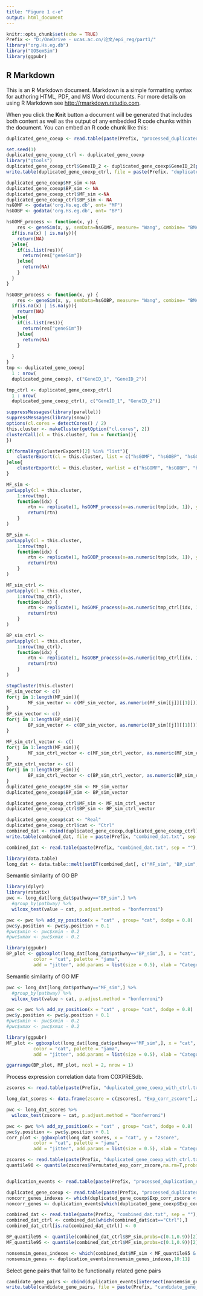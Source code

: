 ---
title: "Figure 1 c-e"
output: html_document
---

```{r setup, include=FALSE}
knitr::opts_chunk$set(echo = TRUE)
Prefix <- "D:/OneDrive - ucas.ac.cn/论文/epi_reg/part1/"
library("org.Hs.eg.db")
library("GOSemSim")
library(ggpubr)
```

## R Markdown

This is an R Markdown document. Markdown is a simple formatting syntax for authoring HTML, PDF, and MS Word documents. For more details on using R Markdown see <http://rmarkdown.rstudio.com>.

When you click the **Knit** button a document will be generated that includes both content as well as the output of any embedded R code chunks within the document. You can embed an R code chunk like this:

```{r cars}
duplicated_gene_coexp <- read.table(paste(Prefix, "processed_duplicated_gene_coexp.txt", sep = ""), header = TRUE, sep = "\t")

set.seed(1)
duplicated_gene_coexp_ctrl <- duplicated_gene_coexp
library("gtools")
duplicated_gene_coexp_ctrl$GeneID_2 <- duplicated_gene_coexp$GeneID_2[permute(1:nrow(duplicated_gene_coexp))]
write.table(duplicated_gene_coexp_ctrl, file = paste(Prefix, "duplicated_gene_coexp_ctrl.txt", sep = ""), sep = "\t", row.names = FALSE, col.names = TRUE, quote = FALSE)
```


```{r cars}
duplicated_gene_coexp$MF_sim <-NA
duplicated_gene_coexp$BP_sim <- NA
duplicated_gene_coexp_ctrl$MF_sim <-NA
duplicated_gene_coexp_ctrl$BP_sim <- NA
hsGOMF <- godata('org.Hs.eg.db', ont= "MF")
hsGOBP <- godata('org.Hs.eg.db', ont= "BP")

hsGOMF_process <- function(x, y) {
    res <- geneSim(x, y, semData=hsGOMF, measure= "Wang", combine= "BMA")
  if(is.na(x) | is.na(y)){
    return(NA)
  }else{
    if(is.list(res)){
      return(res["geneSim"])
    }else{
      return(NA)
    }
  }
}

hsGOBP_process <- function(x, y) {
    res <- geneSim(x, y, semData=hsGOBP, measure= "Wang", combine= "BMA")
  if(is.na(x) | is.na(y)){
    return(NA)
  }else{
    if(is.list(res)){
      return(res["geneSim"])
    }else{
      return(NA)
    }
    
  }
}
tmp <- duplicated_gene_coexp[
  1 : nrow(
  duplicated_gene_coexp), c("GeneID_1", "GeneID_2")]

tmp_ctrl <- duplicated_gene_coexp_ctrl[
  1 : nrow(
  duplicated_gene_coexp_ctrl), c("GeneID_1", "GeneID_2")]
```


```{r cars}
suppressMessages(library(parallel))
suppressMessages(library(snow))
options(cl.cores = detectCores() / 2)
this.cluster <- makeCluster(getOption("cl.cores", 2))
clusterCall(cl = this.cluster, fun = function(){
})

if(formalArgs(clusterExport)[2] %in% "list"){
    clusterExport(cl = this.cluster, list = c("hsGOMF", "hsGOBP", "hsGOMF_process", "hsGOBP_process", "tmp", "geneSim", "tmp_ctrl"))
}else{
    clusterExport(cl = this.cluster, varlist = c("hsGOMF", "hsGOBP", "hsGOMF_process", "hsGOBP_process", "tmp", "geneSim", "tmp_ctrl"))
}

MF_sim <- 
parLapply(cl = this.cluster,
    1:nrow(tmp),
    function(idx) {
        rtn <- replicate(1, hsGOMF_process(x=as.numeric(tmp[idx, 1]), y=as.numeric(tmp[idx, 2])), simplify = FALSE)
        return(rtn)
    }
)

BP_sim <- 
parLapply(cl = this.cluster,
    1:nrow(tmp),
    function(idx) {
        rtn <- replicate(1, hsGOBP_process(x=as.numeric(tmp[idx, 1]), y=as.numeric(tmp[idx, 2])), simplify = FALSE)
        return(rtn)
    }
)

MF_sim_ctrl <- 
parLapply(cl = this.cluster,
    1:nrow(tmp_ctrl),
    function(idx) {
        rtn <- replicate(1, hsGOMF_process(x=as.numeric(tmp_ctrl[idx, 1]), y=as.numeric(tmp_ctrl[idx, 2])), simplify = FALSE)
        return(rtn)
    }
)

BP_sim_ctrl <- 
parLapply(cl = this.cluster,
    1:nrow(tmp_ctrl),
    function(idx) {
        rtn <- replicate(1, hsGOBP_process(x=as.numeric(tmp_ctrl[idx, 1]), y=as.numeric(tmp_ctrl[idx, 2])), simplify = FALSE)
        return(rtn)
    }
)

stopCluster(this.cluster)
MF_sim_vector <- c()
for(j in 1:length(MF_sim)){
        MF_sim_vector <- c(MF_sim_vector, as.numeric(MF_sim[[j]][[1]]))
}
BP_sim_vector <- c()
for(j in 1:length(BP_sim)){
        BP_sim_vector <- c(BP_sim_vector, as.numeric(BP_sim[[j]][[1]]))
}

MF_sim_ctrl_vector <- c()
for(j in 1:length(MF_sim)){
        MF_sim_ctrl_vector <- c(MF_sim_ctrl_vector, as.numeric(MF_sim_ctrl[[j]][[1]]))
}
BP_sim_ctrl_vector <- c()
for(j in 1:length(BP_sim)){
        BP_sim_ctrl_vector <- c(BP_sim_ctrl_vector, as.numeric(BP_sim_ctrl[[j]][[1]]))
}
duplicated_gene_coexp$MF_sim <- MF_sim_vector
duplicated_gene_coexp$BP_sim <- BP_sim_vector

duplicated_gene_coexp_ctrl$MF_sim <- MF_sim_ctrl_vector
duplicated_gene_coexp_ctrl$BP_sim <- BP_sim_ctrl_vector

duplicated_gene_coexp$cat <- "Real"
duplicated_gene_coexp_ctrl$cat <- "Ctrl"
combined_dat <- rbind(duplicated_gene_coexp,duplicated_gene_coexp_ctrl)
write.table(combined_dat, file = paste(Prefix, "combined_dat.txt", sep = ""), sep = "\t", row.names = FALSE, col.names = TRUE, quote = FALSE)
```


```{r}
combined_dat <- read.table(paste(Prefix, "combined_dat.txt", sep = ""), header = TRUE, sep = "\t")
```


```{r}
library(data.table)
long_dat <- data.table::melt(setDT(combined_dat[, c("MF_sim", "BP_sim", "cat")]), id.vars = "cat", measure.vars= c("MF_sim", "BP_sim"), variable.name = "pathway", na.rm = TRUE)
```

Semantic similarity of GO BP
```{r}
library(dplyr)
library(rstatix)
pwc <- long_dat[long_dat$pathway=="BP_sim",] %>%
  #group_by(pathway) %>%
  wilcox_test(value ~ cat, p.adjust.method = "bonferroni")

pwc <- pwc %>% add_xy_position(x = "cat" , group= "cat", dodge = 0.8)
pwc$y.position <- pwc$y.position + 0.1
#pwc$xmin <- pwc$xmin - 0.2
#pwc$xmax <- pwc$xmax - 0.2

library(ggpubr)
BP_plot <- ggboxplot(long_dat[long_dat$pathway=="BP_sim",], x = "cat", y = "value",
          color = "cat", palette = "jama",
          add = "jitter", add.params = list(size = 0.5), xlab = "Category", ylab = "GO BP semantic similarity") + scale_x_discrete(labels = c("Coexp", "Permutated")) + stat_pvalue_manual(pwc, color = "black", label = "p", tip.length = 0.02)+ scale_y_continuous(expand = expansion(mult = c(0, 0.1))) + rremove("legend")
```

Semantic similarity of GO MF
```{r message=FALSE, warning=FALSE}
pwc <- long_dat[long_dat$pathway=="MF_sim",] %>%
  #group_by(pathway) %>%
  wilcox_test(value ~ cat, p.adjust.method = "bonferroni")

pwc <- pwc %>% add_xy_position(x = "cat" , group= "cat", dodge = 0.8)
pwc$y.position <- pwc$y.position + 0.1
#pwc$xmin <- pwc$xmin - 0.2
#pwc$xmax <- pwc$xmax - 0.2

library(ggpubr)
MF_plot <- ggboxplot(long_dat[long_dat$pathway=="MF_sim",], x = "cat", y = "value",
          color = "cat", palette = "jama",
          add = "jitter", add.params = list(size = 0.5), xlab = "Category", ylab = "GO MF semantic similarity") + scale_x_discrete(labels = c("Coexp", "Permutated")) + stat_pvalue_manual(pwc, color = "black", label = "p", tip.length = 0.02)+ scale_y_continuous(expand = expansion(mult = c(0, 0.1))) + rremove("legend")
```


```{r Boxplot_semantic_similarity, fig.height=3, fig.width=2.5, message=FALSE, warning=FALSE}
ggarrange(BP_plot, MF_plot, ncol = 2, nrow = 1)
```

Process expression correlation data from COXPRESdb.
```{r}
zscores <- read.table(paste(Prefix, "duplicated_gene_coexp_with_ctrl.txt", sep = ""), header = TRUE, sep = "\t")

long_dat_scores <- data.frame(zscore = c(zscores[, "Exp_corr_zscore"],zscores[, "Permutated_exp_corr_zscore"]),cat = c(rep("obs", nrow(zscores)),rep("perm", nrow(zscores))))

```

```{r Boxplot_corr, fig.height=3, fig.width=2.5, message=FALSE, warning=FALSE}
pwc <- long_dat_scores %>%
  wilcox_test(zscore ~ cat, p.adjust.method = "bonferroni")

pwc <- pwc %>% add_xy_position(x = "cat" , group= "cat", dodge = 0.8)
pwc$y.position <- pwc$y.position + 0.1
corr_plot <- ggboxplot(long_dat_scores, x = "cat", y = "zscore",
          color = "cat", palette = "jama",
          add = "jitter", add.params = list(size = 0.5), xlab = "Category", ylab = "Duplicated gene expression correlation z-scores") + scale_x_discrete(labels = c("Coexp", "Permutated")) + stat_pvalue_manual(pwc, color = "black", label = "p", tip.length = 0.02) + scale_y_continuous(expand = expansion(mult = c(0, 0.1)),breaks = c(-2, -1, 0, 2, 5, 10, 15, 20), labels = c("-2", "-1", "0", "2", "5", "10", "15", "20")) + rremove("legend")
```


```{r}
zscores <- read.table(paste(Prefix, "duplicated_gene_coexp_with_ctrl.txt", sep = ""), header = TRUE, sep = "\t")
quantile90 <- quantile(zscores$Permutated_exp_corr_zscore,na.rm=T,probs=c(0.1,0.9))[2]


duplication_events <- read.table(paste(Prefix, "processed_duplication_events.txt", sep = ""), header = TRUE, sep = "\t")

duplicated_gene_coexp <- read.table(paste(Prefix, "processed_duplicated_gene_coexp.txt", sep = ""), header = TRUE, sep = "\t")
noncorr_genes_indexes <- which(duplicated_gene_coexp$Exp_corr_zscore < quantile90)
noncorr_genes <- duplication_events[which(duplicated_gene_coexp$Exp_corr_zscore < quantile90),10:11]
```

```{r}
combined_dat <- read.table(paste(Prefix, "combined_dat.txt", sep = ""), header = TRUE, sep = "\t")
combined_dat_ctrl <- combined_dat[which(combined_dat$cat=="Ctrl"),]
combined_dat_ctrl[is.na(combined_dat_ctrl)] <- 0

BP_quantile95 <- quantile(combined_dat_ctrl$BP_sim,probs=c(0.1,0.9))[2]
MF_quantile95 <- quantile(combined_dat_ctrl$MF_sim,probs=c(0.1,0.9))[2]

nonsemsim_genes_indexes <- which(combined_dat$MF_sim < MF_quantile95 & combined_dat$BP_sim < BP_quantile95 & combined_dat$cat=="Real")
nonsemsim_genes <- duplication_events[nonsemsim_genes_indexes,10:11]
```

Select gene pairs that fail to be functionally related gene pairs
```{r}
candidate_gene_pairs <- cbind(duplication_events[intersect(nonsemsim_genes_indexes,noncorr_genes_indexes), 10:13],combined_dat[intersect(nonsemsim_genes_indexes,noncorr_genes_indexes), 3:6])
write.table(candidate_gene_pairs, file = paste(Prefix, "candidate_gene_pairs.txt", sep = ""), sep = "\t", row.names = FALSE, col.names = TRUE, quote = FALSE)
```

